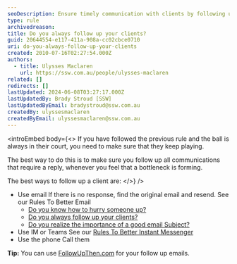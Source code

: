```yaml
---
seoDescription: Ensure timely communication with clients by following up on outstanding matters via email, IM/Teams, or phone calls.
type: rule
archivedreason:
title: Do you always follow up your clients?
guid: 20644554-e117-411a-908a-cc02cbce0710
uri: do-you-always-follow-up-your-clients
created: 2010-07-16T02:27:54.000Z
authors:
  - title: Ulysses Maclaren
    url: https://ssw.com.au/people/ulysses-maclaren
related: []
redirects: []
lastUpdated: 2024-06-08T03:27:17.000Z
lastUpdatedBy: Brady Stroud [SSW]
lastUpdatedByEmail: bradystroud@ssw.com.au
createdBy: ulyssesmaclaren
createdByEmail: ulyssesmaclaren@ssw.com.au
---
```


<introEmbed
  body={<>
If you have followed the previous rule and the ball is always in their court, you need to make sure that they keep playing.

The best way to do this is to make sure you follow up all communications that require a reply, whenever you feel that a bottleneck is forming.

The best ways to follow up a client are:
  </>}
/>
* Use email
  If there is no response, find the original email and resend.
  See our Rules To Better Email
  * [Do you know how to hurry someone up?](/do-you-know-how-to-follow-up-an-unanswered-email)
  * [Do you always follow up your clients?](/do-you-follow-up-emails-effectively)
  * [Do you realize the importance of a good email Subject?](/do-you-realize-the-importance-of-a-good-email-subject)
* Use IM or Teams
  See our [Rules To Better Instant Messenger](/rules-to-better-im)
* Use the phone
  Call them

**Tip:** You can use [FollowUpThen.com](https://www.followupthen.com/) for your follow up emails.
